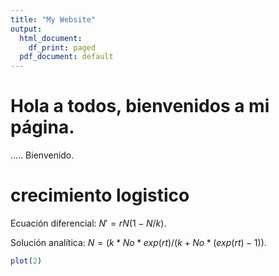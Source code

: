 ```yaml
---
title: "My Website"
output:
  html_document:
    df_print: paged
  pdf_document: default
---
```



# Hola a todos, bienvenidos a mi página.
..... Bienvenido.

# crecimiento logistico

Ecuación diferencial: $N'=rN(1-N/k)$.

Solución analítica: $N =(k*No*exp(rt)/(k + No*(exp(rt) - 1))$.


```r
plot(2)
```


